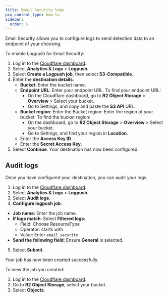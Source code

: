 ```yaml
---
title: Email Security logs
pcx_content_type: how-to
sidebar:
  order: 5
---
```


Email Security allows you to configure logs to send detection data to an endpoint of your choosing.

To enable Logpush for Email Security:

1. Log in to the [Cloudflare dashboard](https://dash.cloudflare.com/).
2. Select **Analytics & Logs** > **Logpush**.
2. Select **Create a Logpush job**, then select **S3-Compatible**.
3. Enter the **destination details**:
    - **Bucket**: Enter the bucket name.
    - **Endpoint URL**: Enter your endpoint URL. To find your endpoint URL:
      - On the Cloudflare dashboard, go to **R2 Object Storage** > **Overview** > Select your bucket.
      - Go to Settings, and copy and paste the **S3 API** URL.
    - **Bucket region**: Enter the Bucket region: Enter the region of your bucket: To find the bucket region:
      - On the dashboard, go to **R2 Object Storage** > **Overview** > Select your bucket.
      - Go to Settings, and find your region in **Location**.
    - Enter the **Access Key ID**.
    - Enter the **Secret Access Key**.
4. Select **Continue**. Your destination has now been configured.

## Audit logs

Once you have configured your destination, you can audit your logs.

1. Log in to the [Cloudflare dashboard](https://dash.cloudflare.com/).
2. Select **Analytics & Logs** > **Logpush**.
3. Select **Audit logs**.
4. **Configure logpush job**: 
  - **Job name**: Enter the job name.
  - **If logs match**: Select **Filtered logs**:
    - Field: Choose ResourceType
    - Operator: starts with
    - Value: Enter `email_security`
  - **Send the following field**: Ensure **General** is selected.
5. Select **Submit**.

Your job has now been created successfully.

To view the job you created:

1. Log in to the [Cloudflare dashboard](https://dash.cloudflare.com/).
2. Go to **R2 Object Storage**, select your bucket.
3. Select **Objects**.